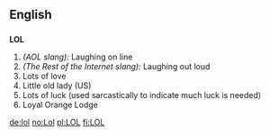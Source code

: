 ==English==

==={{Abbreviation}}===
'''LOL'''
# ''(AOL slang):'' Laughing on line
# ''(The Rest of the Internet slang):'' Laughing out loud
# Lots of love
# Little old lady (US) <!--Um, where in US is this used? -->
# Lots of luck (used sarcastically to indicate much luck is needed)
# Loyal Orange Lodge

[[de:lol]]
[[no:Lol]]
[[pl:LOL]]
[[fi:LOL]]
